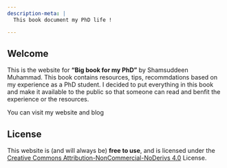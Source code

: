 ```yaml
---
description-meta: |
  This book document my PhD life ! 

---
```


## Welcome {.unnumbered}

This is the website for **"Big book for my PhD"** by Shamsuddeen Muhammad. This book contains resources, tips, recommdations based on my experience as a PhD student. I decided to put everything in this book and make it available to the public so that someone can read and benfit the experience or the resources.




::: {.callout-note appearance="simple"}
You can visit my website and blog
:::
## License

This website is (and will always be) **free to use**, and is licensed under the [Creative Commons Attribution-NonCommercial-NoDerivs 4.0](https://creativecommons.org/licenses/by-nc-nd/4.0/) License. 